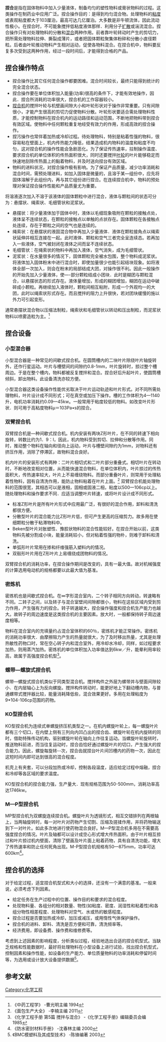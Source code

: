 {{multiple issues|
{{cleanup-jargon|time=2013-06-21T15:25:20+00:00}}
{{dead end|time=2013-06-21T15:25:20+00:00}}
{{expert|time=2013-06-21T15:25:20+00:00}}
}}

'''捏合'''是指在固体物料中加入少量液体，制备均匀的塑性物料或膏状物料的过程。这类操作在制药业中应用广泛。捏合操作目的：是得到均匀混合物。处理物料的[[粘度|粘度]]或表观粘度都大于103厘泊，最高可达几亿厘泊。大多数是非牛顿流体，因此流动性极小。在捏合时，不可能象搅拌低粘度液体那样．利用分子[[扩散|扩散]]或湍流混合。捏合操作只有对处理物料的分散和[[混合|混合]]两种作用。前者靠叶轮转动时产生的剪切力，把所需处理物料拉伸、撕裂成薄片，或者把固体颗粒聚集体粉碎和分散小直径颗粒。后者由叶轮推动物料产生相对运动，促使各物料混合。在捏合机中，物料要反复多次受到这两种作用，经过一段时间后，才能得到合格的产品。

== 捏合操作特点 ==
*捏合操作比其它任何混合操作都要困难。混合时间较长，最终只能得到统计的完全混合状态。
*捏合操作要在单位体积加入能量(功率)很高的条件下，才能有效地操作，因此．捏合所消耗的功率很大，捏合机的工作容器较小。
*[[捏合机|捏合机]]的搅拌叶轮与机壁画间隙大小和叶轮形状对于操作非常重要。只有间隙很小，才能产生很高的剪切力促使物料分散。叶轮形状要适合需处理物料性质，才能控制物料在捏合机内的运动路径和运动范围，不断地把物料带到捏合有效区域。使物料中任何颗粒重复地经受有效力的作用，形成高效的捏合操作。
*捏污操作也常伴着加热或冷却过程。待处理物科，特别是粘着性强的物料，很容易粘在壁面上，机内传热能力降低，结果造成机内物料的温度和粘度不均匀，这对捏合机的操作性能会急剧恶化。为了保证传热速率，拄制操作温度、要求捏合机的单位体积的传热面积很大，同时还要搅拌[[叶轮|叶轮]]的叶片能够稳定而快速地刮除传热面上的黏着物料，并及时送向捏台有效区域。
*物料的进料状况，对捏合操作极有影响。为了保证产品质量，减少功率消耗和混合时间，需预处理进料，如加入固体是微量的，且溶于某—组份中，应先将固体溶解于此组份内，再与其它组份进行捏合。在连续捏合机中，物料的预处理对保证捏合操作性能和产品质量尤为重要。

将溶液逐次加入不溶于该液体的固体颗粒中进行混合，液体与颗粒间的状态可分为：悬摆状、绳索状、毛细管状和泥浆状。

*悬摆状：将少量液体加于固体中时，液体以毛细现象吸附在颗粒的接触点处，液体呈不连续状态，在颗粒的接触点以单触的点状存在。固体颗粒在各接触点处连续，存在于颗粒之间的空气也是连续的。
*绳索状：在悬摆状的液固混合物中再加入少量液体．液体在颗粒接角点以绳索状延伸并相互连接在一起。此时液体、颗粒和空气三者完全呈连续态。若再加入一些液体，空气被封闭在液体之间而呈不连续状态。
*毛细管状：在绳索状的物料中再加入液体，空气消失，成为毛细管状。
*泥浆状：在水量很多的情况下，固体颗粒完全被水包围，整个物料成泥浆状。将液体加入固体粉末中进行混合时，即使加量很少也能引起结块现象。如将液体全部一次加入，则会在粉末的局部结成大团，对操作很不利。因此一般操作的开始先加入少量液体，使—-部分颗粒结成小团块．此时是糊团与颗粒混合，以悬摆状态的形式存在。液体量增加，形成的糊团增加，糊团在运动中破碎成小颗粒。再继续加入液体时，颗粒间相互粘附，形成一个外观均一的大团，此时以绳索状形式存在。而且搅拌的阻力上升很快，若对团块缓慢的施以外力可引起变形。

通常悬摆状混合物以压缩法制粒，绳索状和毛细管状以转动和压出制粒，而泥浆状物料以喷雾造粒为主。<ref>《中药工程学》  -曹光明主编  1994    </ref>
== 捏合设备 ==
=== 小型混合器 ===
小型混合器是一种常见的间歇式捏合机。在圆筒槽内的二块叶片除绕叶片轴旋转外，还作行星运动。叶片与槽壁间的间隙约0.8-1mm，叶片旋转时，掠过整个槽周边。于是在整个槽内，物料都被反复搅拌和混合。捏合好后升起叶片，使圆筒槽倾斜，卸出物料。此设备清洗亦较方便。

小型混合器这类设备操作性能优劣取决于叶片运动轨迹和叶片形式。对不同所需处理物料，叶片设计成不同形式；可在真空或加压下操作。槽的工作体积为4—1140升，电机功率消耗约0.09—45kw。一般常用于粘度较低的物料。如改变叶片形状．则可用于高粘度物料μ＝103Pa•s的捏合。

=== 双臂捏合机 ===
双臂捏合机是—种间歇式捏合机。机内安装有两块Z形叶片，在不同的转速下相向旋转，转数比约为1．9：l，因此，机内物料受到剪切、拉伸和分散等作用。同时，推动整个物料在轴向和径向上运动，叶片与槽壁间隙约为1mm，对物料还有挤压作用，消除了停滞区，故物料混合良好。

机内叶片的安装形式有两种：二叶片相切式和二叶片部分重叠式。相切叶片在转动时，不断地改变相对位置，从而能快速混合物料，在单位体积内，叶片掠过的传热面积大，传热速率较大，叶片上不易缠绕物料。而部分重叠叶片，则常用于处理粘着性物料，因有自清洗作用，能防止物料粘着在叶片上面。<ref>《面包生产大全》  -李楠主编  2011    </ref>
双臂捏合机能处理物料的范围很宽，其相态可以是液相，固相或固液二相，粘度以500一106cp以上。随处理物料和操作要求不同．应适当调整叶片转速，或将叶片设计成不同形式。

*标准Z形叶片是所有叶片形式中应用最广泛，有很好的混合作用，卸料和清洗都很方便。
*分散型叶片的混合能力比Z形叶片低，但可产生更高的压缩剪力。故多用在使细颗粒分散于粘滞物料中。
*Beken型叶片对胀塑性、豫胶状物料的混合性能较好。在捏合开始以前，这类物料先被分割成小块，能量消耗较小，但对粘着性强的物朴，则难于卸料和清洗。
*单弧形叶片常用在掺和纤维强筋入塑料内的情况。
*双毂形叶片用在Z形叶片上易缠绕成团物料的情况。

双臂捏合机的消耗功率，在捏合操作期间是改变的，具有一最大值。故对机械强度的计算选用电动机的规格都要以此最大值为基准。

=== 密炼机 ===
密炼机也是间歇式捏合机。在∞字形混合室内，二个转子相同方向转动，转速略有不同。二转子之间，以及转子与混合室壁间间隙都很小，物料在这些区域内受到剪力作用，产生强有力的捏合。转子转速越大，捏合操作强度和捏合机生产能力也越大。故转子的周边速度是这类捏合机的主要因素。放大时，一般都保持转子周边速度相等。

物料在混合室内的充填量约占混合室体积的60％，密炼机才能正常操作。密炼机的消耗功率很大．由摩擦阻力产生的热量就很大，为了及时移出热量，尤其是处理热敏性药物口时，常在空心转子内和混合室外，用冷却水冷却，同样，如过程要求加热，则用蒸汽加热。密炼机的单位体积加入功率值达到6kw／升，能晕利用率较高，故属于高强度捏合机型<ref>《化学工程手册  第5篇  搅拌与混合》  -《化学工程手册》编辑委员会编  1985    </ref>。

=== 螺带—螺旋式捏合机 ===
螺带—螺旋式捏合机类似于同类型混合机。搅拌构件之外层为螺带并与壁面间隙较小．在内层轴心上为反向螺旋。搅拌构件转动时，能更好地上下翻动槽内物，与普通螺带式搅拌器比较，能量消耗降低些，混合效果更好。多用在处理粘度为9*104-106cp范围的药物。

=== KO型捏合机 ===
KO型捏合机为连续式单螺旋挤压机类型之一。在机内螺旋叶轮上，每一螺旋叶片都有三个切口，在内壁上侧有三列向内凹凸出的捏合齿、螺旋叶轮在机内旋转的同时，借助特殊传动机构，驱别螺旋叶轮在轴向上作往复运动。当螺旋叶轮旋转时，推送物料前进，而当往复运动时，捏合齿恰好通过螺旋叶片的切口，产生强大的捏合能力。因此，螺旋每旋转--次，捏合齿就捏台叶片间凹槽内的药物一次，因此在这短时间内即可达到很高的混合程度。

机壳上有夹套，可以分段加热或冷却，控制各段温度，适应给定过程中熔融，捏合和冷却等各区域的要求温度。

KO型捏合机的捏合能力强，生产量大．现有规格范围为50-500mm，消耗功率高达1746kw。

=== M—P型捏合机 ===
MP型捏合机为双螺旋连续捏合机。螺旋叶片为透镜形式，相互交错排列在两根轴上，当两轴旋转时，每一对叶片对药物产生切割、压缩及搓揉作用，并将药物输送到下一对叶片。如此多次地进行使药物混合良好。M—P型混合机多用在不需要高强度捏合的情况。叶片及轴都可以设计成空心形式增大传热面积。由于叶片相互掠过和叶片掠过机内壁面，清除了壁画及叶片面上粘着药物，具有自清洗功能，增大了传热速率和防止任何死角出现。M-P型捏合机规格有50—875mm，功率可达600km<ref>《防水密封材料手册》  -沈春林主编  2000    </ref>。

== 捏合机的选择 ==
对于给定过程，适宜捏合机型式和大小的选择，还没有一个满意的基准。一般来说，必须考虑下列因素。

*给定任务在生产过程中的位置、操作目的和要求的混合程度。
*处现物料量、各组分的相对数量、物性(如粘度、密度、润湿性和粘着性)和各组分物性相差程度、处理物料对空气、水或热的敏感程度。
*捏合过程是否要加热或冷却，加压或减压，或用惰性气体保护操作。
*捏合机的进料、卸料、清洗是否方便和可靠，清洗频率等。
*经济费用，即设备费、操作费和维修费等。

考虑到上述因素的影响程度，分析类似过程，经验地选出合适的捏合机型式。当缺乏规格和性能数据时，最好将处理物料在小型设备上进行试验，找出捏合机型式，控制因素和操作性能，如设备的生产能力、单位质量物料的功率消耗和停留时间等，为选用或设计放大设备提供数据<ref>《BMC模塑料及其成型技术》  -陈锋编著  2003    </ref>。

== 参考文献 ==
{{reflist|2}}

[[Category:化学工程|Category:化学工程]]